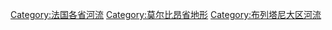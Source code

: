 [[Category:法国各省河流|Category:法国各省河流]]
[[Category:莫尔比昂省地形|Category:莫尔比昂省地形]]
[[Category:布列塔尼大区河流|Category:布列塔尼大区河流]]